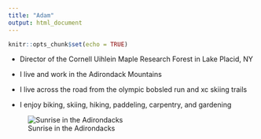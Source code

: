 ```yaml
---
title: "Adam"
output: html_document
---
```


```r
knitr::opts_chunk$set(echo = TRUE)
```

* Director of the Cornell Uihlein Maple Research Forest in Lake Placid, NY 

* I live and work in the Adirondack Mountains  

* I live across the road from the olympic bobsled run and xc skiing trails  

*  I enjoy biking, skiing, hiking, paddeling, carpentry, and gardening  

![Sunrise in the Adirondacks](C:\Users\adw94\Pictures\Dix Mtn.jpg)
